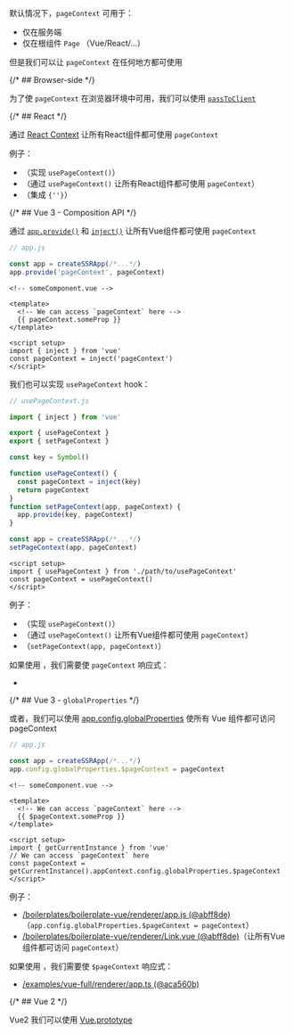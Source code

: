 
默认情况下，`pageContext` 可用于：
 - 仅在服务端
 - 仅在根组件 `Page` （Vue/React/...） 

但是我们可以让 `pageContext` 在任何地方都可使用

{/* ## Browser-side */}

为了使 `pageContext` 在浏览器环境中可用，我们可以使用 [`passToClient`](/passToClient)

{/* ## React */}

通过 [React Context](https://reactjs.org/docs/context.html) 让所有React组件都可使用 `pageContext`

例子：
 - <RepoLink path='/boilerplates/boilerplate-react/renderer/usePageContext.jsx' /> （实现 <code>usePageContext()</code>）
 - <RepoLink path='/boilerplates/boilerplate-react/renderer/Link.jsx' /> （通过 <code>usePageContext()</code> 让所有React组件都可使用 <code>pageContext</code>）
 - <RepoLink path='/boilerplates/boilerplate-react/renderer/PageShell.jsx' /> （集成 <code>{'<PageContextProvider>'}</code>）

{/* ## Vue 3 - Composition API */}

通过 [`app.provide()`](https://v3.vuejs.org/api/application-api.html#provide) 和 [`inject()`](https://v3.vuejs.org/api/composition-api.html#provide-inject) 让所有Vue组件都可使用 `pageContext`

```js
// app.js

const app = createSSRApp(/*...*/)
app.provide('pageContext', pageContext)
```
```vue
<!-- someComponent.vue -->

<template>
  <!-- We can access `pageContext` here -->
  {{ pageContext.someProp }}
</template>

<script setup>
import { inject } from 'vue'
const pageContext = inject('pageContext')
</script>
```

我们也可以实现 `usePageContext` hook：

```js
// usePageContext.js

import { inject } from 'vue'

export { usePageContext }
export { setPageContext }

const key = Symbol()

function usePageContext() {
  const pageContext = inject(key)
  return pageContext
}
function setPageContext(app, pageContext) {
  app.provide(key, pageContext)
}
```
```js
const app = createSSRApp(/*...*/)
setPageContext(app, pageContext)
```
```vue
<script setup>
import { usePageContext } from './path/to/usePageContext'
const pageContext = usePageContext()
</script>
```

例子：
 - <RepoLink path='/boilerplates/boilerplate-vue/renderer/usePageContext.js' /> （实现 <code>usePageContext()</code>）
 - <RepoLink path='/boilerplates/boilerplate-vue/renderer/Link.vue' /> （通过 <code>usePageContext()</code> 让所有Vue组件都可使用 <code>pageContext</code>）
 - <RepoLink path='/boilerplates/boilerplate-vue/renderer/app.js' /> （<code>setPageContext(app, pageContext)</code>）

如果使用 <Link href="/client-routing" noBreadcrumb={true} />，我们需要使 `pageContext` 响应式：
 - <RepoLink path='/examples/vue-full/renderer/app.ts' />

{/* ## Vue 3 - `globalProperties` */}

或者，我们可以使用 [app.config.globalProperties](https://v3.vuejs.org/api/application-config.html#globalproperties) 使所有 Vue 组件都可访问 pageContext

```js
// app.js

const app = createSSRApp(/*...*/)
app.config.globalProperties.$pageContext = pageContext
```
```vue
<!-- someComponent.vue -->

<template>
  <!-- We can access `pageContext` here -->
  {{ $pageContext.someProp }}
</template>

<script setup>
import { getCurrentInstance } from 'vue'
// We can access `pageContext` here
const pageContext = getCurrentInstance().appContext.config.globalProperties.$pageContext
</script>
```

例子：
 - [/boilerplates/boilerplate-vue/renderer/app.js (@abff8de)](https://github.com/brillout/vite-plugin-ssr/blob/abff8debc4c7cd6ab11e99e757379e5237a6c18c/boilerplates/boilerplate-vue/renderer/app.js#L26)
   （`app.config.globalProperties.$pageContext = pageContext`）
 - [/boilerplates/boilerplate-vue/renderer/Link.vue (@abff8de)](https://github.com/brillout/vite-plugin-ssr/blob/abff8debc4c7cd6ab11e99e757379e5237a6c18c/boilerplates/boilerplate-vue/renderer/Link.vue#L2)（让所有Vue组件都可访问 `pageContext`）

如果使用 <Link href="/client-routing" noBreadcrumb={true} />，我们需要使 `$pageContext` 响应式：
 - [/examples/vue-full/renderer/app.ts (@aca560b)](https://github.com/brillout/vite-plugin-ssr/blob/aca560bd286b37524b4164555e5ab3f77e3688af/examples/vue-full/renderer/app.ts#L43-L47)

{/* ## Vue 2 */}

Vue2 我们可以使用 [Vue.prototype](https://vuejs.org/v2/cookbook/adding-instance-properties.html#Base-Example)
